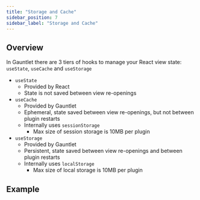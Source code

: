 ```yaml
---
title: "Storage and Cache"
sidebar_position: 7
sidebar_label: "Storage and Cache"
---
```



## Overview

In Gauntlet there are 3 tiers of hooks to manage your React view state: `useState`, `useCache` and `useStorage`

- `useState`
  - Provided by React
  - State is not saved between view re-openings
- `useCache`
  - Provided by Gauntlet
  - Ephemeral, state saved between view re-openings, but not between plugin restarts
  - Internally uses `sessionStorage`
    - Max size of session storage is 10MB per plugin
- `useStorage`
  - Provided by Gauntlet
  - Persistent, state saved between view re-openings and between plugin restarts
  - Internally uses `localStorage`
    - Max size of local storage is 10MB per plugin

## Example

<StorageCode screenshot={false}/>

[//]: # (## Api Reference)

[//]: # (TODO type)


